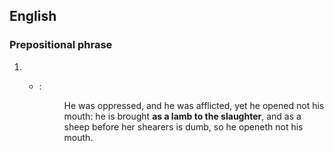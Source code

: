 ==English==

===Prepositional phrase===
{{head|en|prepositional phrase}}

# {{alternative form of|like a lamb to the slaughter|lang=en}}
#* {{RQ:Authorized Version|Isaiah|53|7}}:
#*: He was oppressed, and he was afflicted, yet he opened not his mouth: he is brought '''as a lamb to the slaughter''', and as a sheep before her shearers is dumb, so he openeth not his mouth.
